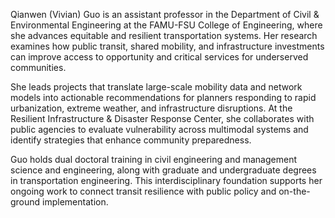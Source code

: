 Qianwen (Vivian) Guo is an assistant professor in the Department of Civil & Environmental Engineering at the FAMU-FSU College of Engineering, where she advances equitable and resilient transportation systems. Her research examines how public transit, shared mobility, and infrastructure investments can improve access to opportunity and critical services for underserved communities.

She leads projects that translate large-scale mobility data and network models into actionable recommendations for planners responding to rapid urbanization, extreme weather, and infrastructure disruptions. At the Resilient Infrastructure & Disaster Response Center, she collaborates with public agencies to evaluate vulnerability across multimodal systems and identify strategies that enhance community preparedness.

Guo holds dual doctoral training in civil engineering and management science and engineering, along with graduate and undergraduate degrees in transportation engineering. This interdisciplinary foundation supports her ongoing work to connect transit resilience with public policy and on-the-ground implementation.
